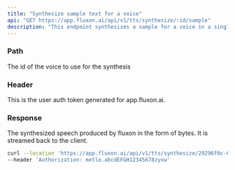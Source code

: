 ```yaml
---
title: "Synthesize sample text for a voice"
api: "GET https://app.fluxon.ai/api/v1/tts/synthesize/:id/sample"
description: "This endpoint synthesizes a sample for a voice in a single API call"
---
```


### Path

<ParamField path="id" type="string">
  The id of the voice to use for the synthesis
</ParamField>

### Header

<ParamField header="Authorization" type="string">
  This is the user auth token generated for app.fluxon.ai.
</ParamField>

### Response

<ResponseField name="synthesized speech" type="file">
  The synthesized speech produced by fluxon in the form of bytes. It is streamed back to the client.
</ResponseField>

<RequestExample>

```bash Example Request
curl --location 'https://app.fluxon.ai/api/v1/tts/synthesize/29296f0c-6599-4ba5-bbfc-61cc61da4806/sample' \
--header 'Authorization: metlo.abcdEFGH12345678zyxw'
```

</RequestExample>